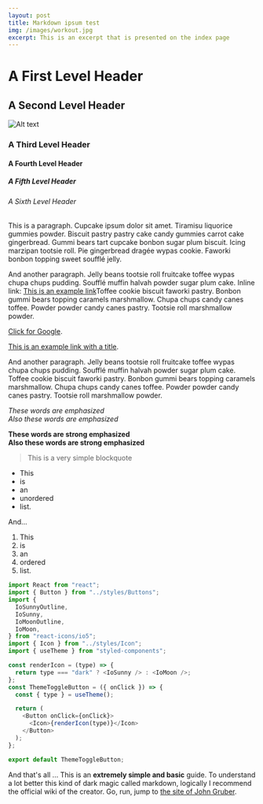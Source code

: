 ```yaml
---
layout: post
title: Markdown ipsum test
img: /images/workout.jpg
excerpt: This is an excerpt that is presented on the index page
---
```


# A First Level Header

## A Second Level Header

![Alt text](/images/plants.jpg "a title")

### A Third Level Header

#### A Fourth Level Header

##### A Fifth Level Header

###### A Sixth Level Header

This is a paragraph. Cupcake ipsum dolor sit amet. Tiramisu liquorice gummies powder. Biscuit pastry pastry cake candy gummies carrot cake gingerbread. Gummi bears tart cupcake bonbon sugar plum biscuit. Icing marzipan tootsie roll. Pie gingerbread dragée wypas cookie. Faworki bonbon topping sweet soufflé jelly.

And another paragraph. Jelly beans tootsie roll fruitcake toffee wypas chupa chups pudding. Soufflé muffin halvah powder sugar plum cake. Inline link: [This is an example link](http://example.com/)Toffee cookie biscuit faworki pastry. Bonbon gummi bears topping caramels marshmallow. Chupa chups candy canes toffee. Powder powder candy canes pastry. Tootsie roll marshmallow powder.

[Click for Google](https://www.google.com).

[This is an example link with a title](http://example.com/ "¡Buenos días!").

And another paragraph. Jelly beans tootsie roll fruitcake toffee wypas chupa chups pudding. Soufflé muffin halvah powder sugar plum cake. Toffee cookie biscuit faworki pastry. Bonbon gummi bears topping caramels marshmallow. Chupa chups candy canes toffee. Powder powder candy canes pastry. Tootsie roll marshmallow powder.

_These words are emphasized_  
_Also these words are emphasized_

**These words are strong emphasized**  
**Also these words are strong emphasized**

> This is a very simple blockquote

- This
- is
- an
- unordered
- list.

And...

1.  This
2.  is
3.  an
4.  ordered
5.  list.

```js
import React from "react";
import { Button } from "../styles/Buttons";
import {
  IoSunnyOutline,
  IoSunny,
  IoMoonOutline,
  IoMoon,
} from "react-icons/io5";
import { Icon } from "../styles/Icon";
import { useTheme } from "styled-components";

const renderIcon = (type) => {
  return type === "dark" ? <IoSunny /> : <IoMoon />;
};
const ThemeToggleButton = ({ onClick }) => {
  const { type } = useTheme();

  return (
    <Button onClick={onClick}>
      <Icon>{renderIcon(type)}</Icon>
    </Button>
  );
};

export default ThemeToggleButton;
```

And that's all ...
This is an **extremely simple and basic** guide. To understand a lot better this kind of dark magic called markdown, logically I recommend the official wiki of the creator. Go, run, jump to [the site of John Gruber](http://daringfireball.net/projects/markdown/).
